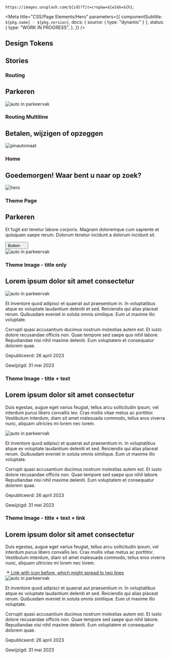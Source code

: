 
  `https://images.unsplash.com/${id}?fit=crop&w=${w}&h=${h}`;

<Meta
  title="CSS/Page Elements/Hero"
  parameters={{
    componentSubtitle: `${pkg.name} - ${pkg.version}`,
    docs: { source: { type: "dynamic" } },
    status: {
      type: "WORK IN PROGRESS",
    },
  }}
/>

<Description markdown={readme} />

## Design Tokens

<DesignTokenDocBlock categoryName="Hero" viewType="table" />

## Stories

### Routing

<Canvas>
  <Story name="Routing">
    <section className="denhaag-hero denhaag-hero--routing">
      <div className="denhaag-hero__grid denhaag-container">
        <div className="denhaag-hero__content">
          <h1 className="denhaag-hero__title utrecht-heading-1">Parkeren</h1>
        </div>
      </div>
      <img
        className="denhaag-hero__image"
        src={heroImage(400, 560, "photo-1470224114660-3f6686c562eb")}
        alt="auto in parkeervak"
      />
    </section>
  </Story>
</Canvas>

### Routing Multiline

<Canvas>
  <Story name="Routing Multiline">
    <section className="denhaag-hero denhaag-hero--routing">
      <div className="denhaag-hero__grid denhaag-container">
        <div className="denhaag-hero__content">
          <h1 className="denhaag-hero__title utrecht-heading-1">Betalen, wijzigen of opzeggen</h1>
        </div>
      </div>
      <img
        className="denhaag-hero__image"
        src={heroImage(400, 560, "photo-1634733988138-bf2c3a2a13fa")}
        alt="pinautomaat"
      />
    </section>
  </Story>
</Canvas>

### Home

<Canvas>
  <Story name="Home">
    <section className="denhaag-hero denhaag-hero--home">
      <div className="denhaag-hero__grid denhaag-container">
        <div className="denhaag-hero__content">
          <h1 className="denhaag-hero__title utrecht-heading-1">
            <strong>Goedemorgen!</strong> Waar bent u naar op zoek?
          </h1>
        </div>
      </div>
      <img className="denhaag-hero__image" src={heroImage(800, 800)} alt="hero" />
    </section>
  </Story>
</Canvas>

### Theme Page

<Canvas>
  <Story name="Theme Page">
    <section className="denhaag-hero denhaag-hero--theme-page">
      <div className="denhaag-hero__grid denhaag-container">
        <div className="denhaag-hero__content">
          <h1 className="denhaag-hero__title utrecht-heading-1">Parkeren</h1>
          <p className="utrecht-paragraph denhaag-hero__text">
            Et fugit est tenetur labore corporis. Magnam doloremque cum sapiente et quisquam saepe rerum. Dolorum
            tenetur incidunt a dolorum incidunt sit.
          </p>
          <button className="denhaag-button denhaag-button--end-icon">
            Button
            <span className="denhaag-button__icon">
              <svg
                aria-hidden="true"
                className="denhaag-icon"
                width="1em"
                height="1em"
                viewBox="0 0 24 24"
                fill="none"
                xmlns="http://www.w3.org/2000/svg"
              >
                <path d="M5.79289 8.29289C6.18342 7.90237 6.81658 7.90237 7.20711 8.29289L12.5 13.5858L17.7929 8.29289C18.1834 7.90237 18.8166 7.90237 19.2071 8.29289C19.5976 8.68342 19.5976 9.31658 19.2071 9.70711L13.2071 15.7071C12.8166 16.0976 12.1834 16.0976 11.7929 15.7071L5.79289 9.70711C5.40237 9.31658 5.40237 8.68342 5.79289 8.29289Z" />
              </svg>
            </span>
          </button>
        </div>
      </div>
      <img
        className="denhaag-hero__image"
        src={heroImage(400, 560, "photo-1470224114660-3f6686c562eb")}
        alt="auto in parkeervak"
      />
    </section>
  </Story>
</Canvas>

### Theme Image - title only

<Canvas>
  <Story name="Theme Image - title only">
    <section className="denhaag-hero denhaag-hero--theme-page denhaag-hero--theme-image">
      <div className="denhaag-hero__grid denhaag-container">
        <div className="denhaag-hero__content">
          <h1 className="denhaag-hero__title utrecht-heading-1">Lorem ipsum dolor sit amet consectetur </h1>
        </div>
      </div>
      <img
        className="denhaag-hero__image"
        src="https://images.unsplash.com/photo-1593439426324-71b3f44ca9ee?ixlib=rb-4.0.3&ixid=MnwxMjA3fDB8MHxwaG90by1wYWdlfHx8fGVufDB8fHx8&auto=format&fit=crop&w=2340&q=80"
        alt="auto in parkeervak"
      />
    </section>
    <section className="denhaag-container page-container--has-columns-first">
      <div className="page-container__columns">
        <section className="denhaag-columns denhaag-columns--single">
          <div className="denhaag-column">
            <p className="utrecht-paragraph">
              Et inventore quod adipisci et quaerat aut praesentium in. In voluptatibus atque ex voluptate laudantium
              deleniti et sed. Reiciendis qui alias placeat rerum. Quibusdam eveniet in soluta omnis similique. Eum ut
              maxime illo voluptate.
            </p>
            <p className="utrecht-paragraph">
              Corrupti quasi accusantium ducimus nostrum molestias autem est. Et iusto dolore recusandae officiis non.
              Quae tempore sed saepe quo nihil labore. Repudiandae nisi nihil maxime deleniti. Eum voluptatem et
              consequatur dolorem quae.
            </p>
          </div>
        </section>
        <div className="denhaag-article-meta denhaag-article-meta--responsive">
          <p className="denhaag-article-meta__item">Gepubliceerd: 26 april 2023</p>
          <p className="denhaag-article-meta__item">Gewijzigd: 31 mei 2023</p>
        </div>
      </div>
    </section>
  </Story>
</Canvas>

### Theme Image - title + text

<Canvas>
  <Story name="Theme Image - title + text">
    <section className="denhaag-hero denhaag-hero--theme-page denhaag-hero--theme-image">
      <div className="denhaag-hero__grid denhaag-container">
        <div className="denhaag-hero__content">
          <h1 className="denhaag-hero__title utrecht-heading-1">Lorem ipsum dolor sit amet consectetur </h1>
          <p className="utrecht-paragraph denhaag-hero__text">
            Duis egestas, augue eget varius feugiat, tellus arcu sollicitudin ipsum, vel interdum purus libero convallis
            leo. Cras mollis vitae metus ac porttitor. Vestibulum interdum, diam sit amet malesuada commodo, tellus eros
            viverra nunc, aliquam ultricies mi lorem nec lorem.
          </p>
        </div>
      </div>
      <img
        className="denhaag-hero__image"
        src="https://images.unsplash.com/photo-1593439426324-71b3f44ca9ee?ixlib=rb-4.0.3&ixid=MnwxMjA3fDB8MHxwaG90by1wYWdlfHx8fGVufDB8fHx8&auto=format&fit=crop&w=2340&q=80"
        alt="auto in parkeervak"
      />
    </section>
    <section className="denhaag-container page-container--has-columns-first">
      <div className="page-container__columns">
        <section className="denhaag-columns denhaag-columns--single">
          <div className="denhaag-column">
            <p className="utrecht-paragraph">
              Et inventore quod adipisci et quaerat aut praesentium in. In voluptatibus atque ex voluptate laudantium
              deleniti et sed. Reiciendis qui alias placeat rerum. Quibusdam eveniet in soluta omnis similique. Eum ut
              maxime illo voluptate.
            </p>
            <p className="utrecht-paragraph">
              Corrupti quasi accusantium ducimus nostrum molestias autem est. Et iusto dolore recusandae officiis non.
              Quae tempore sed saepe quo nihil labore. Repudiandae nisi nihil maxime deleniti. Eum voluptatem et
              consequatur dolorem quae.
            </p>
          </div>
        </section>
        <div className="denhaag-article-meta denhaag-article-meta--responsive">
          <p className="denhaag-article-meta__item">Gepubliceerd: 26 april 2023</p>
          <p className="denhaag-article-meta__item">Gewijzigd: 31 mei 2023</p>
        </div>
      </div>
    </section>
  </Story>
</Canvas>

### Theme Image - title + text + link

<Canvas>
  <Story name="Theme Image - title + text + link">
    <section className="denhaag-hero denhaag-hero--theme-page denhaag-hero--theme-image">
      <div className="denhaag-hero__grid denhaag-container">
        <div className="denhaag-hero__content">
          <h1 className="denhaag-hero__title utrecht-heading-1">Lorem ipsum dolor sit amet consectetur </h1>
          <p className="utrecht-paragraph denhaag-hero__text">
            Duis egestas, augue eget varius feugiat, tellus arcu sollicitudin ipsum, vel interdum purus libero convallis
            leo. Cras mollis vitae metus ac porttitor. Vestibulum interdum, diam sit amet malesuada commodo, tellus eros
            viverra nunc, aliquam ultricies mi lorem nec lorem.
          </p>
          <a
            href="#example-link"
            tabIndex="0"
            className="denhaag-link denhaag-link--with-icon denhaag-link--with-icon-start"
          >
            <span className="denhaag-link__icon">
              <svg
                width="1em"
                height="1em"
                viewBox="0 0 24 24"
                fill="none"
                xmlns="http://www.w3.org/2000/svg"
                className="denhaag-icon"
                focusable="false"
                aria-hidden="true"
                shapeRendering="auto"
              >
                <path
                  d="M12.2929 5.29289C12.6834 4.90237 13.3166 4.90237 13.7071 5.29289L19.7071 11.2929C19.8946 11.4804 20 11.7348 20 12C20 12.2652 19.8946 12.5196 19.7071 12.7071L13.7071 18.7071C13.3166 19.0976 12.6834 19.0976 12.2929 18.7071C11.9024 18.3166 11.9024 17.6834 12.2929 17.2929L16.5858 13L5 13C4.44772 13 4 12.5523 4 12C4 11.4477 4.44772 11 5 11L16.5858 11L12.2929 6.70711C11.9024 6.31658 11.9024 5.68342 12.2929 5.29289Z"
                  fill="currentColor"
                />
              </svg>
            </span>
            <span className="denhaag-link__label">Link with icon before, which might spread to two lines</span>
          </a>
        </div>
      </div>
      <img
        className="denhaag-hero__image"
        src="https://images.unsplash.com/photo-1593439426324-71b3f44ca9ee?ixlib=rb-4.0.3&ixid=MnwxMjA3fDB8MHxwaG90by1wYWdlfHx8fGVufDB8fHx8&auto=format&fit=crop&w=2340&q=80"
        alt="auto in parkeervak"
      />
    </section>
    <section className="denhaag-container page-container--has-columns-first">
      <div className="page-container__columns">
        <section className="denhaag-columns denhaag-columns--single">
          <div className="denhaag-column">
            <p className="utrecht-paragraph">
              Et inventore quod adipisci et quaerat aut praesentium in. In voluptatibus atque ex voluptate laudantium
              deleniti et sed. Reiciendis qui alias placeat rerum. Quibusdam eveniet in soluta omnis similique. Eum ut
              maxime illo voluptate.
            </p>
            <p className="utrecht-paragraph">
              Corrupti quasi accusantium ducimus nostrum molestias autem est. Et iusto dolore recusandae officiis non.
              Quae tempore sed saepe quo nihil labore. Repudiandae nisi nihil maxime deleniti. Eum voluptatem et
              consequatur dolorem quae.
            </p>
          </div>
        </section>
        <div className="denhaag-article-meta denhaag-article-meta--responsive">
          <p className="denhaag-article-meta__item">Gepubliceerd: 26 april 2023</p>
          <p className="denhaag-article-meta__item">Gewijzigd: 31 mei 2023</p>
        </div>
      </div>
    </section>
  </Story>
</Canvas>
